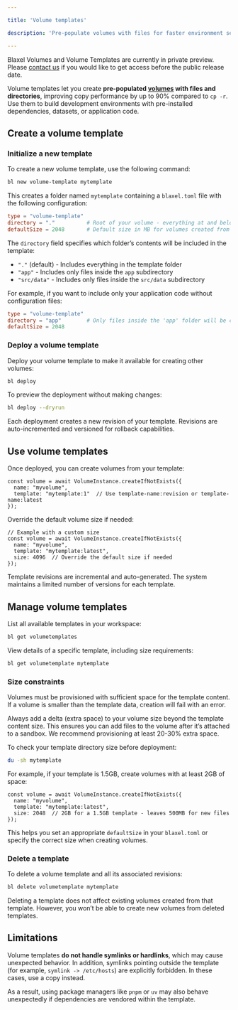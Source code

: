 ```yaml
---

title: 'Volume templates'

description: 'Pre-populate volumes with files for faster environment setup.'

---
```


<Warning>Blaxel Volumes and Volume Templates are currently in private preview. Please [contact us](https://blaxel.ai/contact?message=I+would+like+to+get+access+to+volumes+because+&purpose=volumes&origin=docs) if you would like to get access before the public release date.</Warning>

Volume templates let you create **pre-populated [volumes](Volumes) with files and directories**, improving copy performance by up to 90% compared to `cp -r`. Use them to build development environments with pre-installed dependencies, datasets, or application code.

## Create a volume template

### Initialize a new template

To create a new volume template, use the following command:

```bash
bl new volume-template mytemplate
```

This creates a folder named `mytemplate` containing a `blaxel.toml` file with the following configuration:

```toml
type = "volume-template"
directory = "."          # Root of your volume - everything at and below this level will be copied
defaultSize = 2048       # Default size in MB for volumes created from this template
```

The `directory` field specifies which folder’s contents will be included in the template:
- `"."` (default) - Includes everything in the template folder
- `"app"` - Includes only files inside the `app` subdirectory
- `"src/data"` - Includes only files inside the `src/data` subdirectory

For example, if you want to include only your application code without configuration files:

```toml
type = "volume-template"
directory = "app"        # Only files inside the 'app' folder will be copied
defaultSize = 2048
```

### Deploy a volume template

Deploy your volume template to make it available for creating other volumes:

```bash
bl deploy
```

To preview the deployment without making changes:

```bash
bl deploy --dryrun
```

Each deployment creates a new revision of your template. Revisions are auto-incremented and versioned for rollback capabilities.

## Use volume templates

Once deployed, you can create volumes from your template:

```tsx
const volume = await VolumeInstance.createIfNotExists({
  name: "myvolume",
  template: "mytemplate:1"  // Use template-name:revision or template-name:latest
});
```

Override the default volume size if needed:

```tsx
// Example with a custom size
const volume = await VolumeInstance.createIfNotExists({
  name: "myvolume",
  template: "mytemplate:latest",
  size: 4096  // Override the default size if needed
});
```

Template revisions are incremental and auto-generated. The system maintains a limited number of versions for each template.

## Manage volume templates

List all available templates in your workspace:

```bash
bl get volumetemplates
```

View details of a specific template, including size requirements:

```bash
bl get volumetemplate mytemplate
```

### Size constraints

Volumes must be provisioned with sufficient space for the template content. If a volume is smaller than the template data, creation will fail with an error.

Always add a delta (extra space) to your volume size beyond the template content size. This ensures you can add files to the volume after it’s attached to a sandbox. We recommend provisioning at least 20-30% extra space.

To check your template directory size before deployment:

```bash
du -sh mytemplate
```

For example, if your template is 1.5GB, create volumes with at least 2GB of space:

```tsx
const volume = await VolumeInstance.createIfNotExists({
  name: "myvolume",
  template: "mytemplate:latest",
  size: 2048  // 2GB for a 1.5GB template - leaves 500MB for new files
});
```

This helps you set an appropriate `defaultSize` in your `blaxel.toml` or specify the correct size when creating volumes.

### Delete a template

To delete a volume template and all its associated revisions:

```bash
bl delete volumetemplate mytemplate
```

Deleting a template does not affect existing volumes created from that template. However, you won’t be able to create new volumes from deleted templates.

## **Limitations**

Volume templates **do not handle symlinks or hardlinks**, which may cause unexpected behavior. In addition, symlinks pointing outside the template (for example, `symlink -> /etc/hosts`) are explicitly forbidden. In these cases, use a copy instead.

As a result, using package managers like `pnpm` or `uv` may also behave unexpectedly if dependencies are vendored within the template.